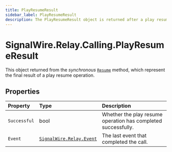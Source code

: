 ```yaml
---
title: PlayResumeResult
sidebar_label: PlayResumeResult
description: The PlayResumeResult object is returned after a play resume operation.
---
```


[signalwire-relay-event]: ../../event
[play]: ../actions/play#resume

# SignalWire.Relay.Calling.PlayResumeResult

This object returned from the _synchronous_ [`Resume`][play] method, which represent the final result of a play resume operation.

## Properties

| Property | Type | Description |
| :-------- | :---- | :----------- |
| `Successful` | bool | Whether the play resume operation has completed successfully. |
| `Event` | [`SignalWire.Relay.Event`][signalwire-relay-event] | The last event that completed the call. |